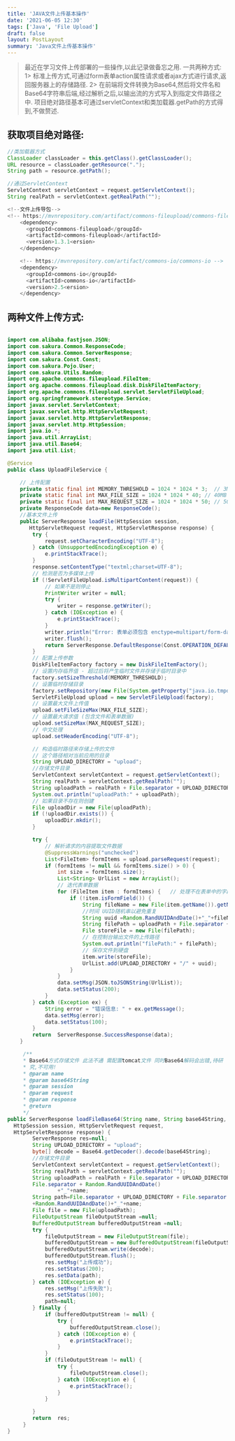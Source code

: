 ```yaml
---
title: 'JAVA文件上传基本操作'
date: '2021-06-05 12:30'
tags: ['Java', 'File Upload']
draft: false
layout: PostLayout
summary: 'Java文件上传基本操作'
---
```


> 最近在学习文件上传部署的一些操作,以此记录做备忘之用.
一共两种方式:
1> 标准上传方式,可通过form表单action属性请求或者ajax方式进行请求,返回服务器上的存储路径.
2> 在前端将文件转换为Base64,然后将文件名和Base64字符串后端,经过解析之后,以输出流的方式写入到指定文件路径之中.
项目绝对路径基本可通过servletContext和类加载器.getPath的方式得到,不做赘述.
## 获取项目绝对路径:
```java
//类加载器方式
ClassLoader classLoader = this.getClass().getClassLoader();
URL resource = classLoader.getResource(".");
String path = resource.getPath();

//通过ServletContext
ServletContext servletContext = request.getServletContext();
String realPath = servletContext.getRealPath("");
```

```java
<!--文件上传导包-->
<!-- https://mvnrepository.com/artifact/commons-fileupload/commons-fileupload -->
    <dependency>
      <groupId>commons-fileupload</groupId>
      <artifactId>commons-fileupload</artifactId>
      <version>1.3.1<ersion>
    </dependency>

    <!-- https://mvnrepository.com/artifact/commons-io/commons-io -->
    <dependency>
      <groupId>commons-io</groupId>
      <artifactId>commons-io</artifactId>
      <version>2.5<ersion>
    </dependency>
```
## 两种文件上传方式:
```java

import com.alibaba.fastjson.JSON;
import com.sakura.Common.ResponseCode;
import com.sakura.Common.ServerResponse;
import com.sakura.Const.Const;
import com.sakura.Pojo.User;
import com.sakura.Utils.Random;
import org.apache.commons.fileupload.FileItem;
import org.apache.commons.fileupload.disk.DiskFileItemFactory;
import org.apache.commons.fileupload.servlet.ServletFileUpload;
import org.springframework.stereotype.Service;
import javax.servlet.ServletContext;
import javax.servlet.http.HttpServletRequest;
import javax.servlet.http.HttpServletResponse;
import javax.servlet.http.HttpSession;
import java.io.*;
import java.util.ArrayList;
import java.util.Base64;
import java.util.List;

@Service
public class UploadFileService {

    // 上传配置
    private static final int MEMORY_THRESHOLD = 1024 * 1024 * 3;  // 3MB
    private static final int MAX_FILE_SIZE = 1024 * 1024 * 40; // 40MB
    private static final int MAX_REQUEST_SIZE = 1024 * 1024 * 50; // 50MB
    private ResponseCode data=new ResponseCode();
    //基本文件上传
    public ServerResponse loadFile(HttpSession session,
       HttpServletRequest request, HttpServletResponse response) {
        try {
            request.setCharacterEncoding("UTF-8");
        } catch (UnsupportedEncodingException e) {
            e.printStackTrace();
        }
        response.setContentType("textml;charset=UTF-8");
        // 检测是否为多媒体上传
        if (!ServletFileUpload.isMultipartContent(request)) {
            // 如果不是则停止
            PrintWriter writer = null;
            try {
                writer = response.getWriter();
            } catch (IOException e) {
                e.printStackTrace();
            }
            writer.println("Error: 表单必须包含 enctype=multipart/form-data");
            writer.flush();
            return ServerResponse.DefaultResponse(Const.OPERATION_DEFAULE, Const.DEFAULT_FILE);
        }
        // 配置上传参数
        DiskFileItemFactory factory = new DiskFileItemFactory();
        // 设置内存临界值 - 超过后将产生临时文件并存储于临时目录中
        factory.setSizeThreshold(MEMORY_THRESHOLD);
        // 设置临时存储目录
        factory.setRepository(new File(System.getProperty("java.io.tmpdir")));
        ServletFileUpload upload = new ServletFileUpload(factory);
        // 设置最大文件上传值
        upload.setFileSizeMax(MAX_FILE_SIZE);
        // 设置最大请求值 (包含文件和表单数据)
        upload.setSizeMax(MAX_REQUEST_SIZE);
        // 中文处理
        upload.setHeaderEncoding("UTF-8");

        // 构造临时路径来存储上传的文件
        // 这个路径相对当前应用的目录
        String UPLOAD_DIRECTORY = "upload";
        //存储文件目录
        ServletContext servletContext = request.getServletContext();
        String realPath = servletContext.getRealPath("");
        String uploadPath = realPath + File.separator + UPLOAD_DIRECTORY;
        System.out.println("uploadPath:" + uploadPath);
        // 如果目录不存在则创建
        File uploadDir = new File(uploadPath);
        if (!uploadDir.exists()) {
            uploadDir.mkdir();
        }

        try {
            // 解析请求的内容提取文件数据
            @SuppressWarnings("unchecked")
            List<FileItem> formItems = upload.parseRequest(request);
            if (formItems != null && formItems.size() > 0) {
                int size = formItems.size();
                List<String> UrlList = new ArrayList();
                // 迭代表单数据
                for (FileItem item : formItems) {   // 处理不在表单中的字段
                    if (!item.isFormField()) {
                        String fileName = new File(item.getName()).getName();
                        //时间 UUID随机串以避免重复
                        String uuid =Random.RandUUIDAndDate()+"_"+fileName;
                        String filePath = uploadPath + File.separator + uuid;
                        File storeFile = new File(filePath);
                        // 在控制台输出文件的上传路径
                        System.out.println("filePath:" + filePath);
                        // 保存文件到硬盘
                        item.write(storeFile);
                        UrlList.add(UPLOAD_DIRECTORY + "/" + uuid);
                    }
                }
                data.setMsg(JSON.toJSONString(UrlList));
                data.setStatus(200);
            }
        } catch (Exception ex) {
            String error = "错误信息: " + ex.getMessage();
            data.setMsg(error);
            data.setStatus(100);
        }
        return  ServerResponse.SuccessResponse(data);
    }

     /**
     * Base64方式存储文件 此法不通 需配置tomcat文件 同时Base64解码会出错,待研 
     * 究,不可用!
     * @param name
     * @param base64String
     * @param session
     * @param request
     * @param response
     * @return
     */
public ServerResponse loadFileBase64(String name, String base64String, 
  HttpSession session, HttpServletRequest request,
  HttpServletResponse response) {
        ServerResponse res=null;
        String UPLOAD_DIRECTORY = "upload";
        byte[] decode = Base64.getDecoder().decode(base64String);
        //存储文件目录
        ServletContext servletContext = request.getServletContext();
        String realPath = servletContext.getRealPath("");
        String uploadPath = realPath + File.separator + UPLOAD_DIRECTORY +
        File.separator + Random.RandUUIDAndDate()
                +"_"+name;
        String path=File.separator + UPLOAD_DIRECTORY + File.separator
        +Random.RandUUIDAndDate()+"_"+name;
        File file = new File(uploadPath);
        FileOutputStream fileOutputStream =null;
        BufferedOutputStream bufferedOutputStream =null;
        try {
            fileOutputStream = new FileOutputStream(file);
            bufferedOutputStream = new BufferedOutputStream(fileOutputStream);
            bufferedOutputStream.write(decode);
            bufferedOutputStream.flush();
            res.setMsg("上传成功");
            res.setStatus(200);
            res.setData(path);
        } catch (IOException e) {
            res.setMsg("上传失败");
            res.setStatus(100);
            path=null;
        } finally {
            if (bufferedOutputStream != null) {
                try {
                    bufferedOutputStream.close();
                } catch (IOException e) {
                    e.printStackTrace();
                }
            }
            if (fileOutputStream != null) {
                try {
                    fileOutputStream.close();
                } catch (IOException e) {
                    e.printStackTrace();
                }
            }

        }
        return  res;
     }
}
```
